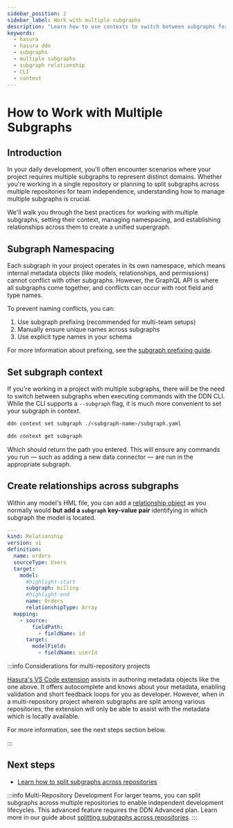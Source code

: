 ```yaml
---
sidebar_position: 2
sidebar_label: Work with multiple subgraphs
description: "Learn how to use contexts to switch between subgraphs for easy CLI management."
keywords:
  - hasura
  - hasura ddn
  - subgraphs
  - multiple subgraphs
  - subgraph relationship
  - CLI
  - context
---
```


# How to Work with Multiple Subgraphs

## Introduction

In your daily development, you'll often encounter scenarios where your project requires multiple subgraphs to represent
distinct domains. Whether you're working in a single repository or planning to split subgraphs across multiple
repositories for team independence, understanding how to manage multiple subgraphs is crucial.

We'll walk you through the best practices for working with multiple subgraphs, setting their context, managing
namespacing, and establishing relationships across them to create a unified supergraph.

## Subgraph Namespacing

Each subgraph in your project operates in its own namespace, which means internal metadata objects (like models,
relationships, and permissions) cannot conflict with other subgraphs. However, the GraphQL API is where all subgraphs
come together, and conflicts can occur with root field and type names.

To prevent naming conflicts, you can:

1. Use subgraph prefixing (recommended for multi-team setups)
2. Manually ensure unique names across subgraphs
3. Use explicit type names in your schema

For more information about prefixing, see the
[subgraph prefixing guide](/project-configuration/subgraphs/subgraph-prefixing.mdx).

## Set subgraph context

If you're working in a project with multiple subgraphs, there will be the need to switch between subgraphs when
executing commands with the DDN CLI. While the CLI supports a `--subgraph` flag, it is much more convenient to set your
subgraph in context.

```sh title="Switch between context using the path to the subgraph's configuration file:"
ddn context set subgraph ./<subgraph-name>/subgraph.yaml
```

```sh title="You can verify this by checking the current context:"
ddn context get subgraph
```

Which should return the path you entered. This will ensure any commands you run — such as adding a new data connector —
are run in the appropriate subgraph.

## Create relationships across subgraphs

Within any model's HML file, you can add a [relationship object](/reference/metadata-reference/relationships.mdx) as you
normally would **but add a `subgraph` key-value pair** identifying in which subgraph the model is located.

```yaml tile="For example, a billing subgraph:"
---
kind: Relationship
version: v1
definition:
  name: orders
  sourceType: Users
  target:
    model:
      #highlight-start
      subgraph: billing
      #highlight-end
      name: Orders
      relationshipType: Array
  mapping:
    - source:
        fieldPath:
          - fieldName: id
      target:
        modelField:
          - fieldName: userId
```

:::info Considerations for multi-repository projects

[Hasura's VS Code extension](https://marketplace.visualstudio.com/items?itemName=HasuraHQ.hasura) assists in authoring
metadata objects like the one above. It offers autocomplete and knows about your metadata, enabling validation and short
feedback loops for you as developer. However, when in a multi-repository project wherein subgraphs are split among
various repositories, the extension will only be able to assist with the metadata which is locally available.

For more information, see the next steps section below.

:::

## Next steps

- [Learn how to split subgraphs across repositories](/project-configuration/subgraphs/working-with-multiple-repositories.mdx)

:::info Multi-Repository Development For larger teams, you can split subgraphs across multiple repositories to enable
independent development lifecycles. This advanced feature requires the DDN Advanced plan. Learn more in our guide about
[splitting subgraphs across repositories](/project-configuration/subgraphs/working-with-multiple-repositories.mdx). :::
